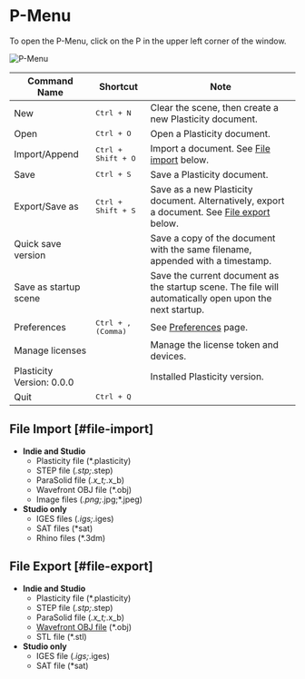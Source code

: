 # P-Menu

To open the P-Menu, click on the P in the upper left corner of the window.

![P-Menu](/img/file-menu.png)

| Command Name              | Shortcut                    | Note                                                                                                        |
| ------------------------- | --------------------------- | ----------------------------------------------------------------------------------------------------------- |
| New                       | <kbd>Ctrl + N</kbd>         | Clear the scene, then create a new Plasticity document.                                                     |
| Open                      | <kbd>Ctrl + O</kbd>         | Open a Plasticity document.                                                                                 |
| Import/Append             | <kbd>Ctrl + Shift + O</kbd> | Import a document. See [File import](#file-import) below.                                                   |
| Save                      | <kbd>Ctrl + S</kbd>         | Save a Plasticity document.                                                                                 |
| Export/Save as            | <kbd>Ctrl + Shift + S</kbd> | Save as a new Plasticity document. Alternatively, export a document. See [File export](#file-export) below. |
| Quick save version        |                             | Save a copy of the document with the same filename, appended with a timestamp.                              |
| Save as startup scene     |                             | Save the current document as the startup scene. The file will automatically open upon the next startup.     |
| Preferences               | <kbd>Ctrl + , (Comma)</kbd> | See [Preferences](./preferences) page.                                                                      |
| Manage licenses           |                             | Manage the license token and devices.                                                                       |
| Plasticity Version: 0.0.0 |                             | Installed Plasticity version.                                                                               |
| Quit                      | <kbd>Ctrl + Q</kbd>         |                                                                                                             |


## File Import [#file-import]
- **Indie and Studio** 
    - Plasticity file (*.plasticity)
    - STEP file (*.stp;*.step)
    - ParaSolid file (*.x_t;*.x_b)
    - Wavefront OBJ file (*.obj)
    - Image files (*.png;*.jpg;*.jpeg)
- **Studio only**
    - IGES files (*.igs;*.iges) 
    - SAT files (*sat)
    - Rhino files (*.3dm) 

## File Export [#file-export]
- **Indie and Studio** 
    - Plasticity file (*.plasticity)
    - STEP file (*.stp;*.step)
    - ParaSolid file (*.x_t;*.x_b)
    - [Wavefront OBJ file](./export-obj) (*.obj)
    - STL file (*.stl)
- **Studio only**
    - IGES file (*.igs;*.iges)
    - SAT file (*sat)














